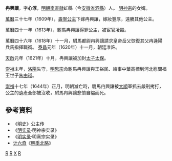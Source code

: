{{no footnotes|time=2017-01-30T15:11:01+00:00}}
'''冉興讓'''{{BD|？ ||1644年|}}，字'''心淳'''，[[明朝|明朝]][[南直隸|南直隸]]虹縣（今[[安徽省|安徽省]][[泗縣|泗縣]]）人。 [[明神宗|明神宗]]的女婿。

[[萬曆|萬曆]]三十七年（1609年），[[壽寧公主|壽寧公主]]下嫁冉興讓，嫁妝豐厚，遠勝其他公主。

萬曆四十一年（1613年），駙馬冉興讓得罪公主，被宦官凌毆。

萬曆四十六年（1618年）十一月，駙馬都尉冉興讓請求皇帝岳父恢復其父冉逄陽兵馬指揮職銜。 [[泰昌|泰昌]]元年（1620年）十一月，朝廷准許。 

[[天啟|天啟]]元年（1621年）十月，冉興讓被加封[[太子太保|太子太保]]。

[[崇禎|崇禎]]末年，[[洛陽|洛陽]]失守，[[明思宗|明思宗]]命駙馬冉興讓與王裕民、給事中葉高標到河北慰問福王世子[[朱由崧|朱由崧]]。

[[崇禎|崇禎]]十七年（1644年）正月，明朝滅亡時，駙馬冉興讓被[[大順_(政權)|大順]]軍抓去嚴刑拷打，公主的遺產全部被沒收，駙馬冉興讓悲憤自縊而死。

== 參考資料 ==
* 《[[明史|明史]]》公主传
* 《[[明实录|明实录]]·明神宗实录》
* 《[[明实录|明实录]]·明熹宗实录》
* [[计六奇|计六奇]]《[[明季北略|明季北略]]》
[[Category:明朝驸马都尉|R]]
[[Category:明朝自杀人物|R]]
[[Category:冉姓|X]]
[[Category:泗县人|R]]